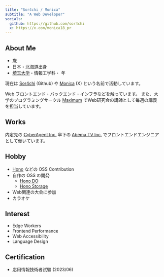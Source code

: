 ```yaml
---
title: "Sor4chi / Monica"
subtitle: "A Web Developer"
socials:
  github: https://github.com/sor4chi
  x: https://x.com/monica18_pr
---
```



## About Me

- <RelativeDate date="2003-02-18" format="year" /> 歳
- 日本・北海道出身
- [埼玉大学](http://www.saitama-u.ac.jp/)・情報工学科・<RelativeDate date="2021-04-01" format="year" add={1} /> 年

現在は [Sor4chi](https://github.com/sor4chi) (Github) や [Monica](https://x.com/monica18_pr) (X) という名前で活動しています。

Web フロントエンド・バックエンド・インフラなどを触っています。
また、大学のプログラミングサークル [Maximum](https://maximum.vc) でWeb研究会の講師として毎週の講義を担当しています。

## Works

内定先の [CyberAgent Inc.](https://www.cyberagent.co.jp/) 傘下の [Abema TV Inc.](https://abema.tv/) でフロントエンドエンジニアとして働いています。

## Hobby

- [Hono](https://hono.dev) などの OSS Contribution
- 自作の OSS の開発
  - [Hono DO](https://github.com/sor4chi/hono-do)
  - [Hono Storage](https://github.com/sor4chi/hono-storage)
- Web関連の大会に参加
- カラオケ

## Interest

- Edge Workers
- Frontend Performance
- Web Accessibility
- Language Design

## Certification

- 応用情報技術者試験 (2023/06)
